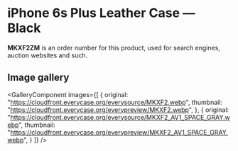 
# iPhone 6s Plus Leather Case — Black

<Callout type='info' emoji='👉🏻'>**MKXF2ZM** is an order number for this product, used for search engines, auction websites and such.</Callout>

## Image gallery

<GalleryComponent
    images={[
      {
        original: "https://cloudfront.everycase.org/everysource/MKXF2.webp",
        thumbnail: "https://cloudfront.everycase.org/everypreview/MKXF2.webp",
      },
      {
        original: "https://cloudfront.everycase.org/everysource/MKXF2_AV1_SPACE_GRAY.webp",
        thumbnail: "https://cloudfront.everycase.org/everypreview/MKXF2_AV1_SPACE_GRAY.webp",
      }
    ]}
  />
